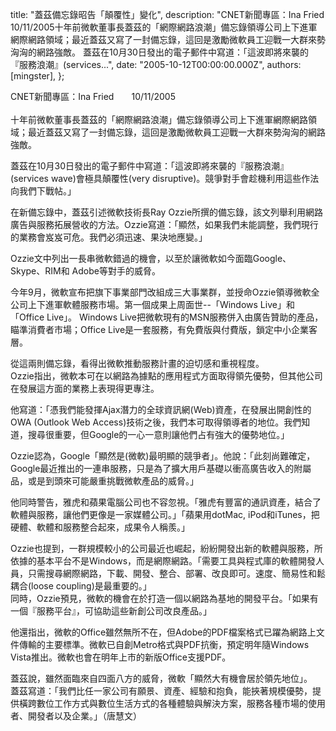 
  title: "蓋茲備忘錄昭告「顛覆性」變化",
  description: "CNET新聞專區：Ina Fried 10/11/2005十年前微軟董事長蓋茲的「網際網路浪潮」備忘錄領導公司上下進軍網際網路領域；最近蓋茲又寫了一封備忘錄，這回是激勵微軟員工迎戰一大群來勢洶洶的網路強敵。 蓋茲在10月30日發出的電子郵件中寫道：「這波即將來襲的『服務浪潮』(services...",
  date: "2005-10-12T00:00:00.000Z",
  authors: [mingster],
};

<p>CNET新聞專區：Ina Fried　　10/11/2005<br /><a href="http://www.taiwan.cnet.com/news/software/0,2000064576,20102450-20000746c,00.htm"></a><a href="http://www.taiwan.cnet.com/news/software/0,2000064575,20102450-20000746c,00.htm"></a><a href="void(0)"></a><br />十年前微軟董事長蓋茲的「網際網路浪潮」備忘錄領導公司上下進軍網際網路領域；最近蓋茲又寫了一封備忘錄，這回是激勵微軟員工迎戰一大群來勢洶洶的網路強敵。</p>
<p>蓋茲在10月30日發出的電子郵件中寫道：「這波即將來襲的『服務浪潮』(services wave)會極具顛覆性(very disruptive)。競爭對手會趁機利用這些作法向我們下戰帖。」</p>
<p>在新備忘錄中，蓋茲引述微軟技術長Ray Ozzie所撰的備忘錄，該文列舉利用網路廣告與服務拓展營收的方法。Ozzie寫道：「顯然，如果我們未能調整，我們現行的業務會岌岌可危。我們必須迅速、果決地應變。」</p>
<p>Ozzie文中列出一長串微軟錯過的機會，以至於讓微軟如今面臨Google、Skype、RIM和 Adobe等對手的威脅。</p>
<p>今年9月，微軟宣布把旗下事業部門改組成三大事業群，並授命Ozzie領導微軟全公司上下進軍軟體服務市場。第一個成果上周面世--「Windows Live」和「Office Live」。 Windows Live把微軟現有的MSN服務併入由廣告贊助的產品，瞄準消費者市場；Office Live是一套服務，有免費版與付費版，鎖定中小企業客層。</p>
<p>從這兩則備忘錄，看得出微軟推動服務計畫的迫切感和重視程度。<br />Ozzie指出，微軟本可在以網路為據點的應用程式方面取得領先優勢，但其他公司在發展這方面的業務上表現得更專注。</p>
<p>他寫道：「憑我們能發揮Ajax潛力的全球資訊網(Web)資產，在發展出開創性的OWA (Outlook Web Access)技術之後，我們本可取得領導者的地位。我們知道，搜尋很重要，但Google的一心一意則讓他們占有強大的優勢地位。」</p>
<p>Ozzie認為，Google「顯然是(微軟)最明顯的競爭者」。他說：「此刻尚難確定，Google最近推出的一連串服務，只是為了擴大用戶基礎以衝高廣告收入的附屬品，或是到頭來可能嚴重挑戰微軟產品的威脅。」</p>
<p>他同時警告，雅虎和蘋果電腦公司也不容忽視。「雅虎有豐富的通訊資產，結合了軟體與服務，讓他們更像是一家媒體公司。」「蘋果用dotMac, iPod和iTunes，把硬體、軟體和服務整合起來，成果令人稱羨。」</p>
<p>Ozzie也提到，一群規模較小的公司最近也崛起，紛紛開發出新的軟體與服務，所依據的基本平台不是Windows，而是網際網路。「需要工具與程式庫的軟體開發人員，只需搜尋網際網路，下載、開發、整合、部署、改良即可。速度、簡易性和鬆耦合(loose coupling)是最重要的。」<br />同時，Ozzie預見，微軟的機會在於打造一個以網路為基地的開發平台。「如果有一個『服務平台』，可協助這些新創公司改良產品。」</p>
<p>他還指出，微軟的Office雖然無所不在，但Adobe的PDF檔案格式已躍為網路上文件傳輸的主要標準。微軟已自創Metro格式與PDF抗衡，預定明年隨Windows Vista推出。微軟也會在明年上市的新版Office支援PDF。</p>
<p>蓋茲說，雖然面臨來自四面八方的威脅，微軟「顯然大有機會居於領先地位」。<br />蓋茲寫道：「我們比任一家公司有願景、資產、經驗和抱負，能挾著規模優勢，提供橫跨數位工作方式與數位生活方式的各種體驗與解決方案，服務各種市場的使用者、開發者以及企業。」（唐慧文）</p>
